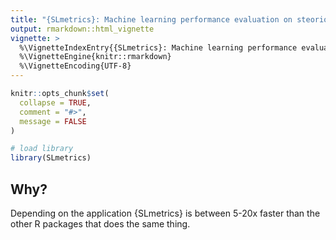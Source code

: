 ```yaml
---
title: "{SLmetrics}: Machine learning performance evaluation on steoriods"
output: rmarkdown::html_vignette
vignette: >
  %\VignetteIndexEntry{{SLmetrics}: Machine learning performance evaluation on steoriods}
  %\VignetteEngine{knitr::rmarkdown}
  %\VignetteEncoding{UTF-8}
---
```


```r
knitr::opts_chunk$set(
  collapse = TRUE,
  comment = "#>",
  message = FALSE
)
```

```r
# load library
library(SLmetrics)
```


## Why?

Depending on the application {SLmetrics} is between 5-20x faster than the other R packages that does the same thing.
